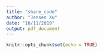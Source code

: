 ```yaml
---
title: "share_code"
author: "Jensen Xu"
date: "16/11/2019"
output: pdf_document
---
```


```r
knitr::opts_chunk$set(echo = TRUE)
```

